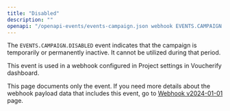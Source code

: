 ```yaml
---
title: "Disabled"
description: ""
openapi: "/openapi-events/events-campaign.json webhook EVENTS.CAMPAIGN.DISABLED"
---
```


The `EVENTS.CAMPAIGN.DISABLED` event indicates that the campaign is temporarily or permanently inactive. It cannot be utilized during that period.

This event is used in a webhook configured in Project settings in Voucherify dashboard.

<note>This page documents only the event. If you need more details about the webhook payload data that includes this event, go to [Webhook v2024-01-01](/api-reference/introduction-to-webhooks "Introduction to webhooks v2024-01-01") page.</note>